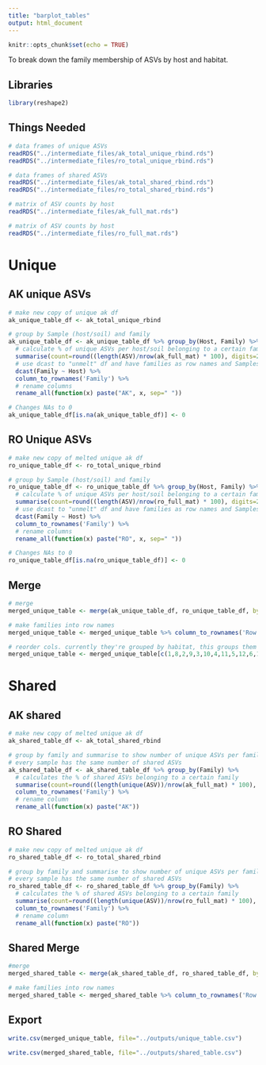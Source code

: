 ```yaml
---
title: "barplot_tables"
output: html_document
---
```


```r
knitr::opts_chunk$set(echo = TRUE)
```

To break down the family membership of ASVs by host and habitat.

## Libraries

```r

library(reshape2)

```

## Things Needed

```r

# data frames of unique ASVs
readRDS("../intermediate_files/ak_total_unique_rbind.rds")
readRDS("../intermediate_files/ro_total_unique_rbind.rds")

# data frames of shared ASVs
readRDS("../intermediate_files/ak_total_shared_rbind.rds")
readRDS("../intermediate_files/ro_total_shared_rbind.rds")

# matrix of ASV counts by host
readRDS("../intermediate_files/ak_full_mat.rds")

# matrix of ASV counts by host
readRDS("../intermediate_files/ro_full_mat.rds")

```

# Unique

## AK unique ASVs

```r

# make new copy of unique ak df
ak_unique_table_df <- ak_total_unique_rbind

# group by Sample (host/soil) and family
ak_unique_table_df <- ak_unique_table_df %>% group_by(Host, Family) %>%
  # calculate % of unique ASVs per host/soil belonging to a certain family
  summarise(count=round((length(ASV)/nrow(ak_full_mat) * 100), digits=2)) %>%
  # use dcast to "unmelt" df and have families as row names and Samples as col names with counts as the cell values
  dcast(Family ~ Host) %>%
  column_to_rownames('Family') %>%
  # rename columns
  rename_all(function(x) paste("AK", x, sep=" "))

# Changes NAs to 0
ak_unique_table_df[is.na(ak_unique_table_df)] <- 0


```


## RO Unique ASVs

```r

# make new copy of melted unique ak df
ro_unique_table_df <- ro_total_unique_rbind

# group by Sample (host/soil) and family
ro_unique_table_df <- ro_unique_table_df %>% group_by(Host, Family) %>%
  # calculate % of unique ASVs per host/soil belonging to a certain family
  summarise(count=round((length(ASV)/nrow(ro_full_mat) * 100), digits=2)) %>%
  # use dcast to "unmelt" df and have families as row names and Samples as col names with counts as the cell values
  dcast(Family ~ Host) %>%
  column_to_rownames('Family') %>%
  # rename columns
  rename_all(function(x) paste("RO", x, sep=" "))

# Changes NAs to 0
ro_unique_table_df[is.na(ro_unique_table_df)] <- 0

```


## Merge

```r

# merge
merged_unique_table <- merge(ak_unique_table_df, ro_unique_table_df, by="row.names")

# make families into row names
merged_unique_table <- merged_unique_table %>% column_to_rownames('Row.names')

# reorder cols. currently they're grouped by habitat, this groups them by sample
merged_unique_table <- merged_unique_table[c(1,8,2,9,3,10,4,11,5,12,6,13,7,14)]


```


# Shared

## AK shared

```r

# make new copy of melted unique ak df
ak_shared_table_df <- ak_total_shared_rbind

# group by family and summarise to show number of unique ASVs per family
# every sample has the same number of shared ASVs
ak_shared_table_df <- ak_shared_table_df %>% group_by(Family) %>%
  # calculates the % of shared ASVs belonging to a certain family
  summarise(count=round((length(unique(ASV))/nrow(ak_full_mat) * 100), digits=2)) %>%
  column_to_rownames('Family') %>%
  # rename column
  rename_all(function(x) paste("AK"))


```


## RO Shared

```r

# make new copy of melted unique ak df
ro_shared_table_df <- ro_total_shared_rbind

# group by family and summarise to show number of unique ASVs per family
# every sample has the same number of shared ASVs
ro_shared_table_df <- ro_shared_table_df %>% group_by(Family) %>%
  # calculates the % of shared ASVs belonging to a certain family
  summarise(count=round((length(unique(ASV))/nrow(ro_full_mat) * 100), digits=2)) %>%
  column_to_rownames('Family') %>%
  # rename column
  rename_all(function(x) paste("RO"))

```


## Shared Merge

```r

#merge
merged_shared_table <- merge(ak_shared_table_df, ro_shared_table_df, by="row.names")

# make families into row names
merged_shared_table <- merged_shared_table %>% column_to_rownames('Row.names')

```

## Export

```r

write.csv(merged_unique_table, file="../outputs/unique_table.csv")

write.csv(merged_shared_table, file="../outputs/shared_table.csv")

```



